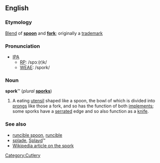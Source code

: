 ==English==
===Etymology===
[[Blend]] of '''[[spoon]]''' and '''[[fork]]'''; originally a [[trademark]]

=== Pronunciation ===
*[[IPA]]
**[[RP]]: /spɔː(r)k/
**[[WEAE]]: /spork/

=== Noun ===
'''spork'''&trade; (''plural'' '''[[sporks]]''')

# A eating [[utensil]] shaped like a spoon, the bowl of which is divided into [[prong]]s like those a fork, and so has the function of both [[implement]]s; some sporks have a [[serrated]] edge and so also function as a [[knife]].

===See also===
*[[runcible spoon]], [[runcible]]
*[[splade]], [[Splayd]]&trade;
*[[w:spork|Wikipedia article on the spork]]
[[Category:Cutlery]]